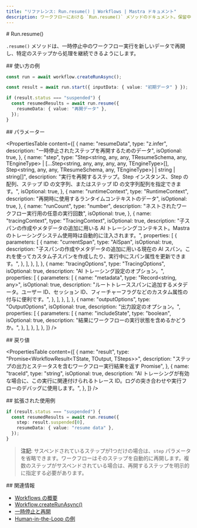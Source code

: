 ```yaml
---
title: "リファレンス: Run.resume() | Workflows | Mastra ドキュメント"
description: ワークフローにおける `Run.resume()` メソッドのドキュメント。保留中のワークフローの実行を新しいデータで再開します。
---
```


<div id="runresume">
  # Run.resume()
</div>

`.resume()` メソッドは、一時停止中のワークフロー実行を新しいデータで再開し、特定のステップから処理を継続できるようにします。

<div id="usage-example">
  ## 使い方の例
</div>

```typescript showLineNumbers copy
const run = await workflow.createRunAsync();

const result = await run.start({ inputData: { value: "初期データ" } });

if (result.status === "suspended") {
  const resumedResults = await run.resume({
    resumeData: { value: "再開データ" },
  });
}
```


<div id="parameters">
  ## パラメーター
</div>

<PropertiesTable
  content={[
    {
      name: "resumeData",
      type: "z.infer<TResumeSchema>",
      description: "一時停止されたステップを再開するためのデータ",
      isOptional: true,
    },
    {
      name: "step",
      type: "Step<string, any, any, TResumeSchema, any, TEngineType> | [...Step<string, any, any, any, any, TEngineType>[], Step<string, any, any, TResumeSchema, any, TEngineType>] | string | string[]",
      description:
        "実行を再開するステップ。Step インスタンス、Step の配列、ステップ ID の文字列、またはステップ ID の文字列配列を指定できます。",
      isOptional: true,
    },
    {
      name: "runtimeContext",
      type: "RuntimeContext",
      description: "再開時に使用するランタイムコンテキストのデータ",
      isOptional: true,
    },
    {
      name: "runCount",
      type: "number",
      description: "ネストされたワークフロー実行用の任意の実行回数",
      isOptional: true,
    },
    {
      name: "tracingContext",
      type: "TracingContext",
      isOptional: true,
      description:
        "子スパンの作成やメタデータの追加に用いる AI トレーシングコンテキスト。Mastra のトレーシングシステム使用時は自動的に注入されます。",
      properties: [
        {
          parameters: [
            {
              name: "currentSpan",
              type: "AISpan",
              isOptional: true,
              description:
                "子スパンの作成やメタデータの追加に用いる現在の AI スパン。これを使ってカスタム子スパンを作成したり、実行中にスパン属性を更新できます。",
            },
          ],
        },
      ],
    },
    {
      name: "tracingOptions",
      type: "TracingOptions",
      isOptional: true,
      description: "AI トレーシング設定のオプション。",
      properties: [
        {
          parameters: [
            {
              name: "metadata",
              type: "Record<string, any>",
              isOptional: true,
              description:
                "ルートトレーススパンに追加するメタデータ。ユーザー ID、セッション ID、フィーチャーフラグなどのカスタム属性の付与に便利です。",
            },
          ],
        },
      ],
    },
    {
      name: "outputOptions",
      type: "OutputOptions",
      isOptional: true,
      description: "出力設定のオプション。",
      properties: [
        {
          parameters: [
            {
              name: "includeState",
              type: "boolean",
              isOptional: true,
              description:
                "結果にワークフローの実行状態を含めるかどうか。",
            },
          ],
        },
      ],
    },
  ]}
/>

<div id="returns">
  ## 戻り値
</div>

<PropertiesTable
  content={[
    {
      name: "result",
      type: "Promise<WorkflowResult<TState, TOutput, TSteps>>",
      description:
        "ステップの出力とステータスを含むワークフロー実行結果を返す Promise",
    },
    {
      name: "traceId",
      type: "string",
      isOptional: true,
      description:
        "AI トレーシングが有効な場合に、この実行に関連付けられるトレース ID。ログの突き合わせや実行フローのデバッグに使用します。",
    },
  ]}
/>

<div id="extended-usage-example">
  ## 拡張された使用例
</div>

```typescript showLineNumbers copy
if (result.status === "suspended") {
  const resumedResults = await run.resume({
    step: result.suspended[0],
    resumeData: { value: "resume data" },
  });
}
```

> **注記**: サスペンドされているステップが1つだけの場合は、`step` パラメータを省略できます。ワークフローはそのステップを自動的に再開します。複数のステップがサスペンドされている場合は、再開するステップを明示的に指定する必要があります。


<div id="related">
  ## 関連情報
</div>

- [Workflows の概要](/docs/workflows/overview#running-workflows)
- [Workflow.createRunAsync()](../workflow-methods/create-run)
- [一時停止と再開](/docs/workflows/suspend-and-resume)
- [Human-in-the-Loop の例](/examples/workflows_legacy/human-in-the-loop)